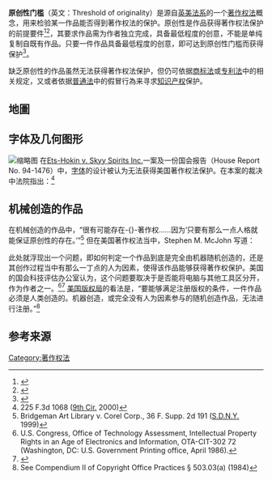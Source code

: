 {{NoteTA|G1=版权}}
{{Multiple issues|
{{Globalize|area=英美法系國家|time=2021-08-28T01:31:09+00:00}}
{{Expert needed|subject=法律|time=2021-10-21T04:22:04+00:00}}
}}
{{Legal}}
'''原创性门槛'''（英文：Threshold of originality）是源自[[英美法系|英美法系]]的一个[[著作权法|著作权法]]概念，用来检验某一作品能否得到著作权法的保护。原创性是作品获得著作权法保护的前提要件<ref>{{cite web |title=从"大黄鸭"谈作品原创性与创造性 |url=https://web.archive.org/web/20140228115418/http://www.sipo.gov.cn/mtjj/2013/201308/t20130830_815523.html |website=''www.sipo.gov.cn'' |archive-date=2014-02-28}}</ref><ref>{{cite web |url=http://zscq.eastday.com/zscq/yasf/u1a7829.html |title="銀幣侵權第一案"一審宣判停止侵權賠償道歉 |website=''zscq.eastday.com'' |access-date=2014-03-01 |archive-date=2016-10-14 |archive-url=https://web.archive.org/web/20161014045022/http://zscq.eastday.com/zscq/yasf/u1a7829.html |dead-url=no}}</ref>，其要求作品需为作者独立完成，具备最低程度的创意，不能是单纯复制自既有作品。只要一件作品具备最低程度的创意，即可达到原创性门槛而获得保护<ref>{{cite web |url=https://web.archive.org/web/20160304081657/http://www.saint-island.com.tw/news/shownewsb.asp?seq=470&stat=y |title=淺析衍生著作保護問題–以美國法為借鏡 (2011年10月) |website=''www.saint-island.com.tw'' |archive-date=2016-03-04}}</ref>。

缺乏原创性的作品虽然无法获得著作权法保护，但仍可依据[[商标法|商标法]]或[[专利法|专利法]]中的相关规定，又或者依据[[普通法|普通法]]中的假冒行為来寻求[[知识产权|知识产权]]保护。

== 地圖 ==
<div class="center">{{wide image|Threshold of originality world map.svg|900px}}</div>

== 字体及几何图形 ==
[[File:SkyyVodka750ml.jpg|缩略图]]
在[[Ets-Hokin_v._Skyy_Spirits_Inc.|Ets-Hokin v. Skyy Spirits Inc.]]一案及一份国会报告（House Report No. 94-1476）中，[[字体|字体]]的设计被认为无法获得美国著作权法保护。在本案的裁决中法院指出：<ref>225 F.3d 1068 ([[第九巡回法院|9th Cir.]] 2000)</ref>

{{quote|Skyy 伏特加酒的酒瓶，虽然很具有吸引力，但没有什么特殊的设计或者其他的特色，能让其单独作为一项作品而存在。这不过是为了发挥一定的功能普通形状的酒瓶罢了。

现在来察看瓶身上的标签。地区法院也认为  Ets-Hokin 的照片是衍生作品。我们也说过“仅能获得商标法保护而不具有著作权法保护的印刷品或标签，是无法提起著作权侵犯之诉的”。虽然标签的“图像”一般可以获得著作权法保护，但上面的“文字”所组成的图像，除非这些文字有助于说明或附属于其附带的图像，也无法获得著作权法保护。此处 Skyy 伏特加酒的酒瓶标签只有文字，没有任何图像。}}

== 机械创造的作品 ==
在机械创造的作品中，“很有可能存在-{}-著作权……因为‘只要有那么一点人格就能保证原创性的存在。’”<ref>Bridgeman Art Library v. Corel Corp., 36 F. Supp. 2d 191 ([[纽约南区法院|S.D.N.Y.]] 1999)</ref>
但在美国著作权法当中，Stephen M. McJohn 写道：
{{quote|著作权被限定在“有作者的作品”当中。这似乎意味着要有一个人，在满足创造性的条件下创造了该作品。如果一个作品是完全由机器创造的，那可能会因为没有“作者”而丧失著作权的保护。
<ref name="McJohn 20">{{cite book|last=McJohn|first=Stephen M.|title=Copyright: examples and explanations|year=2006|publisher=Aspen Publishers Online|isbn=978-0-7355-5287-6|page=20|url=http://books.google.com/books?id=Gq9VbEQnxaQC&pg=PA20|access-date=2014-03-01|archive-date=2020-10-17|archive-url=https://web.archive.org/web/20201017065931/https://books.google.com/books?id=Gq9VbEQnxaQC&pg=PA20|dead-url=no}}</ref>}}

此处就浮现出一个问题，即如何判定一个作品到底是完全由机器随机创造的，还是其创作过程当中有那么一丁点的人为因素，使得该作品能够获得著作权保护。美国的国会科技评估办公室认为，这个问题要取决于是否能将电脑与其他工具区分开，作为作者之一。<ref>U.S. Congress, Office of Technology Assessment, Intellectual Property Rights in an Age of Electronics and Information, OTA-CIT-302 72 (Washington, DC: U.S. Government Printing office, April 1986).</ref><ref name=JOLTDigest>{{cite web|last=Acosta|first=Raquel|url=http://jolt.law.harvard.edu/digest/copyright/artificial-intelligence-and-authorship-rights|title=Artificial Intelligence and Authorship Rights|publisher=JOLTdigest.com|date=2012-02-17|accessdate=2013-02-06|deadurl=yes|archiveurl=https://web.archive.org/web/20120429144738/http://jolt.law.harvard.edu/digest/copyright/artificial-intelligence-and-authorship-rights|archivedate=2012年4月29日}}</ref>
[[美国版权局|美国版权局]]的看法是，“要能够满足注册版权的条件，一件作品必须是人类创造的。机器创造，或完全没有人为因素参与的随机创造作品，无法进行注册。”<ref>See Compendium II of Copyright Office Practices § 503.03(a) (1984)</ref>

== 参考来源 ==
{{Commons|Commons:Threshold of originality}}
{{reflist|30em}}

[[Category:著作权法|Category:著作权法]]